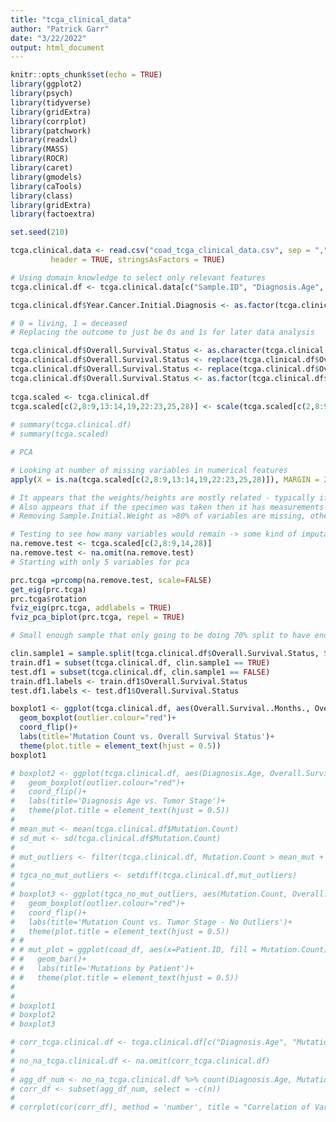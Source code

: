 ---
title: "tcga_clinical_data"
author: "Patrick Garr"
date: "3/22/2022"
output: html_document
---

```{r setup, include=FALSE}
knitr::opts_chunk$set(echo = TRUE)
library(ggplot2)
library(psych)
library(tidyverse)
library(gridExtra)
library(corrplot)
library(patchwork)
library(readxl)
library(MASS)
library(ROCR)
library(caret)
library(gmodels)
library(caTools)
library(class)
library(gridExtra)
library(factoextra)

set.seed(210)
```

```{r}
tcga.clinical.data <- read.csv("coad_tcga_clinical_data.csv", sep = ",",
         header = TRUE, stringsAsFactors = TRUE)

# Using domain knowledge to select only relevant features
tcga.clinical.df <- tcga.clinical.data[c("Sample.ID", "Diagnosis.Age", "Neoplasm.Disease.Stage.American.Joint.Committee.on.Cancer.Code",  "Cancer.Type.Detailed", "Disease.Free.Status", "Ethnicity.Category", "Form.completion.date", "Fraction.Genome.Altered", "Patient.Height", "Prior.Cancer.Diagnosis.Occurence", "Year.Cancer.Initial.Diagnosis", "Is.FFPE",  "Mutation.Count", "Overall.Survival..Months.", "Overall.Survival.Status",  "Patient.Primary.Tumor.Site", "Race.Category", "Surgical.Margin.Resection.Status", "Sample.Initial.Weight", "Sample.Type", "Sex", "Longest.Dimension", "Shortest.Dimension", "Tumor.Tissue.Site", "Specimen.Second.Longest.Dimension", "Tissue.Source.Site", "Person.Neoplasm.Status", "Patient.Weight")]

tcga.clinical.df$Year.Cancer.Initial.Diagnosis <- as.factor(tcga.clinical.df$Year.Cancer.Initial.Diagnosis)

# 0 = living, 1 = deceased
# Replacing the outcome to just be 0s and 1s for later data analysis

tcga.clinical.df$Overall.Survival.Status <- as.character(tcga.clinical.df$Overall.Survival.Status)
tcga.clinical.df$Overall.Survival.Status <- replace(tcga.clinical.df$Overall.Survival.Status, tcga.clinical.df$Overall.Survival.Status == "0:LIVING","0")
tcga.clinical.df$Overall.Survival.Status <- replace(tcga.clinical.df$Overall.Survival.Status, tcga.clinical.df$Overall.Survival.Status == "1:DECEASED","1")
tcga.clinical.df$Overall.Survival.Status <- as.factor(tcga.clinical.df$Overall.Survival.Status)
                            
tcga.scaled <- tcga.clinical.df
tcga.scaled[c(2,8:9,13:14,19,22:23,25,28)] <- scale(tcga.scaled[c(2,8:9,13:14,19,22:23,25,28)], center = TRUE)
    
# summary(tcga.clinical.df)                        
# summary(tcga.scaled)
```

```{r}
# PCA

# Looking at number of missing variables in numerical features
apply(X = is.na(tcga.scaled[c(2,8:9,13:14,19,22:23,25,28)]), MARGIN = 2, FUN = sum)

# It appears that the weights/heights are mostly related - typically if one is measured the other one is too -> design feature?
# Also appears that if the specimen was taken then it has measurements
# Removing Sample.Initial.Weight as >80% of variables are missing, others might require imputation or deletion

# Testing to see how many variables would remain -> some kind of imputation will definitely be required
na.remove.test <- tcga.scaled[c(2,8:9,14,28)]
na.remove.test <- na.omit(na.remove.test)
# Starting with only 5 variables for pca

prc.tcga =prcomp(na.remove.test, scale=FALSE)
get_eig(prc.tcga)
prc.tcga$rotation
fviz_eig(prc.tcga, addlabels = TRUE)
fviz_pca_biplot(prc.tcga, repel = TRUE)

```

```{r}
# Small enough sample that only going to be doing 70% split to have enough in test set

clin.sample1 = sample.split(tcga.clinical.df$Overall.Survival.Status, SplitRatio = 0.7)
train.df1 = subset(tcga.clinical.df, clin.sample1 == TRUE)
test.df1 = subset(tcga.clinical.df, clin.sample1 == FALSE)
train.df1.labels <- train.df1$Overall.Survival.Status
test.df1.labels <- test.df1$Overall.Survival.Status

```

```{r}

boxplot1 <- ggplot(tcga.clinical.df, aes(Overall.Survival..Months., Overall.Survival.Status))+
  geom_boxplot(outlier.colour="red")+
  coord_flip()+
  labs(title='Mutation Count vs. Overall Survival Status')+
  theme(plot.title = element_text(hjust = 0.5))
boxplot1

# boxplot2 <- ggplot(tcga.clinical.df, aes(Diagnosis.Age, Overall.Survival.Status))+
#   geom_boxplot(outlier.colour="red")+
#   coord_flip()+
#   labs(title='Diagnosis Age vs. Tumor Stage')+
#   theme(plot.title = element_text(hjust = 0.5))
# 
# mean_mut <- mean(tcga.clinical.df$Mutation.Count)
# sd_mut <- sd(tcga.clinical.df$Mutation.Count)
# 
# mut_outliers <- filter(tcga.clinical.df, Mutation.Count > mean_mut + 3*sd_mut | Mutation.Count < mean_mut - 3*sd_mut)
# 
# tgca_no_mut_outliers <- setdiff(tcga.clinical.df,mut_outliers)
# 
# boxplot3 <- ggplot(tgca_no_mut_outliers, aes(Mutation.Count, Overall.Survival.Status))+
#   geom_boxplot(outlier.colour="red")+
#   coord_flip()+
#   labs(title='Mutation Count vs. Tumor Stage - No Outliers')+
#   theme(plot.title = element_text(hjust = 0.5))
# # 
# # mut_plot = ggplot(coad_df, aes(x=Patient.ID, fill = Mutation.Count))+
# #   geom_bar()+
# #   labs(title='Mutations by Patient')+
# #   theme(plot.title = element_text(hjust = 0.5))
# 
# 
# boxplot1
# boxplot2
# boxplot3


```



```{r}

# corr_tcga.clinical.df <- tcga.clinical.df[c("Diagnosis.Age", "Mutation.Count", "Overall.Survival..Months.", "Patient.Weight", "Patient.Height")]
# 
# no_na_tcga.clinical.df <- na.omit(corr_tcga.clinical.df)
# 
# agg_df_num <- no_na_tcga.clinical.df %>% count(Diagnosis.Age, Mutation.Count, Overall.Survival..Months., Patient.Height, Patient.Weight, sort = TRUE)
# corr_df <- subset(agg_df_num, select = -c(n))
# 
# corrplot(cor(corr_df), method = 'number', title = "Correlation of Various Numeric Values", mar=c(0,0,1,0))

```